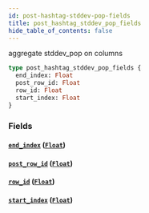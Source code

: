 ```yaml
---
id: post-hashtag-stddev-pop-fields
title: post_hashtag_stddev_pop_fields
hide_table_of_contents: false
---
```


aggregate stddev_pop on columns

```graphql
type post_hashtag_stddev_pop_fields {
  end_index: Float
  post_row_id: Float
  row_id: Float
  start_index: Float
}
```

### Fields

#### [`end_index`](#) ([`Float`](../scalars/float))

#### [`post_row_id`](#) ([`Float`](../scalars/float))

#### [`row_id`](#) ([`Float`](../scalars/float))

#### [`start_index`](#) ([`Float`](../scalars/float))
